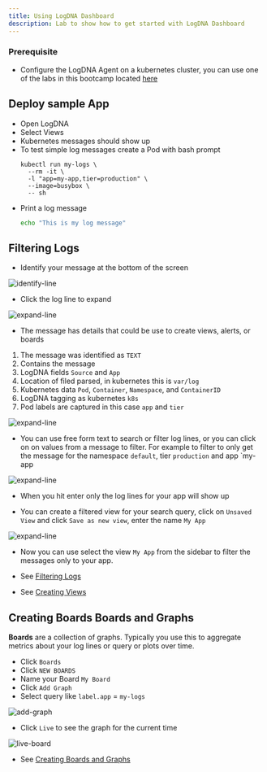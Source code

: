 ```yaml
---
title: Using LogDNA Dashboard
description: Lab to show how to get started with LogDNA Dashboard
---
```



### Prerequisite
- Configure the LogDNA Agent on a kubernetes cluster, you can use one of the labs in this bootcamp located [here](/monitoring/logdna/#activities)

## Deploy sample App

- Open LogDNA
- Select Views
- Kubernetes messages should show up
- To test simple log messages create a Pod with bash prompt
    ```
    kubectl run my-logs \
      --rm -it \
      -l "app=my-app,tier=production" \
      --image=busybox \
      -- sh
    ```
- Print a log message
    ```bash
    echo "This is my log message"
    ```

## Filtering Logs

- Identify your message at the bottom of the screen

![identify-line](./images/identify-line.png)

- Click the log line to expand

![expand-line](./images/expand-line.png)

- The message has details that could be use to create views, alerts, or boards
1. The message was identified as `TEXT`
1. Contains the message
1. LogDNA fields `Source` and `App`
1. Location of filed parsed, in kubernetes this is `var/log`
1. Kubernetes data `Pod`, `Container`, `Namespace`, and `ContainerID`
1. LogDNA tagging as kubernetes `k8s`
1. Pod labels are captured in this case `app` and `tier`

![expand-line](./images/details-line.png)

- You can use free form text to search or filter log lines, or you can click on on values from a message to filter. For example to filter to only get the message for the namespace `default`, tier `production` and app `my-app

![expand-line](./images/filtering-line.png)

- When you hit enter only the log lines for your app will show up

- You can create a filtered view for your search query, click on `Unsaved View` and click `Save as new view`, enter the name `My App`

![expand-line](./images/new-view.png)

- Now you can use select the view `My App` from the sidebar to filter the messages only to your app.

- See [Filtering Logs](https://docs.logdna.com/docs/filters)
- See [Creating Views](https://docs.logdna.com/docs/views)

## Creating Boards Boards and Graphs

**Boards** are a collection of graphs. Typically you use this to aggregate metrics about your log lines or query or plots over time.

- Click `Boards`
- Click `NEW BOARDS`
- Name your Board `My Board`
- Click `Add Graph`
- Select query like `label.app` = `my-logs`

![add-graph](./images/board-create.png)

- Click `Live` to see the graph for the current time

![live-board](./images/live-board.png)





- See [Creating Boards and Graphs](https://docs.logdna.com/docs/graphs)

